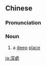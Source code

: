 {{also|深处}}
==Chinese==
{{zh-forms|s=深处}}

===Pronunciation===
{{zh-pron
|m=shēnchù
|c=sam1 cyu3,sam1 syu3
|h=pfs=chhṳ̂m-chhu
|mn=qz:chhim-chhìr/tw,xm:chhim-chhù/zz:chhim-chhì
|cat=n
}}

===Noun===
{{zh-noun}}

# a [[deep]] [[place]]

[[ja:深處]]